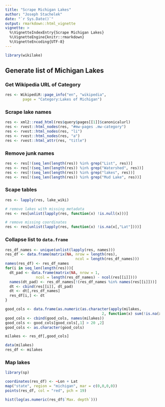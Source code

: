 ```yaml
---
title: "Scrape Michigan Lakes"
author: "Joseph Stachelek"
date: "`r Sys.Date()`"
output: rmarkdown::html_vignette
vignette: >
  %\VignetteIndexEntry{Scrape Michigan Lakes}
  %\VignetteEngine{knitr::rmarkdown}
  %\VignetteEncoding{UTF-8}
---
```


```r
library(wikilake)
```

## Generate list of Michigan Lakes

### Get Wikipedia URL of Category
```r
res <- WikipediR::page_info("en", "wikipedia",
        page = "Category:Lakes of Michigan")
```

### Scrape lake names
```r
res <- xml2::read_html(res$query$pages[[1]]$canonicalurl)
res <- rvest::html_nodes(res, "#mw-pages .mw-category")
res <- rvest::html_nodes(res, "li")
res <- rvest::html_nodes(res, "a")
res <- rvest::html_attr(res, "title")
```

### Remove junk names
```r
res <- res[!(seq_len(length(res)) %in% grep("List", res))]
res <- res[!(seq_len(length(res)) %in% grep("Watershed", res))]
res <- res[!(seq_len(length(res)) %in% grep("lakes", res))]
res <- res[!(seq_len(length(res)) %in% grep("Mud Lake", res))]
```

### Scape tables
```r
res <- lapply(res, lake_wiki)

# remove lakes with missing metadata
res <- res[unlist(lapply(res, function(x) !is.null(x)))]

# remove missing coordinates
res <- res[unlist(lapply(res, function(x) !is.na(x[,"Lat"])))]
```

### Collapse list to `data.frame`

```r
res_df_names <- unique(unlist(lapply(res, names)))
res_df <- data.frame(matrix(NA, nrow = length(res),
                                ncol = length(res_df_names)))
names(res_df) <- res_df_names
for(i in seq_len(length(res))){
  dt_pad <- data.frame(matrix(NA, nrow = 1,
              ncol = length(res_df_names) - ncol(res[[i]])))
  names(dt_pad) <- res_df_names[!(res_df_names %in% names(res[[i]]))]
  dt <- cbind(res[[i]], dt_pad)
  dt <- dt[,res_df_names]
  res_df[i,] <- dt
}

```

```r
good_cols <- data.frame(as.numeric(as.character(apply(milakes,
                                            2, function(x) sum(!is.na(x))))))
good_cols <- cbind(good_cols, names(milakes))
good_cols <- good_cols[good_cols[,1] > 20 ,2]
good_cols <- as.character(good_cols)

milakes <- res_df[,good_cols]
```

```r
data(milakes)
res_df <- milakes
```

### Map lakes

```r
library(sp)

coordinates(res_df) <- ~Lon + Lat
map("state", region = "michigan", mar = c(0,0,0,0))
points(res_df, col = "red", pch = 19)
```


```r
hist(log(as.numeric(res_df$`Max. depth`)))
```
